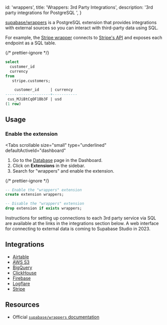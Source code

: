 
  id: 'wrappers',
  title: 'Wrappers: 3rd Party Integrations',
  description: '3rd party integrations for PostgreSQL ',
}

[supabase/wrappers](https://supabase.github.io/wrappers/) is a PostgreSQL extension that provides integrations with external sources so you can interact with third-party data using SQL.

For example, the [Stripe wrapper](https://supabase.github.io/wrappers/stripe/) connects to [Stripe's API](https://stripe.com/docs/api) and exposes each endpoint as a SQL table.

{/* prettier-ignore */}
```sql
select
  customer_id
  currency
from
   stripe.customers;

    customer_id     | currency 
--------------------+-----------
 cus_MJiBtCqOF1Bb3F | usd      
(1 row)
```

## Usage

### Enable the extension

<Tabs
  scrollable
  size="small"
  type="underlined"
  defaultActiveId="dashboard"
>
<TabPanel id="dashboard" label="Dashboard">

1. Go to the [Database](https://supabase.com/dashboard/project/_/database/tables) page in the Dashboard.
2. Click on **Extensions** in the sidebar.
3. Search for "wrappers" and enable the extension.

</TabPanel>
<TabPanel id="sql" label="SQL">

{/* prettier-ignore */}
```sql
-- Enable the "wrappers" extension
create extension wrappers;

-- Disable the "wrappers" extension
drop extension if exists wrappers;
```

</TabPanel>
</Tabs>

Instructions for setting up connections to each 3rd party service via SQL are available at the links in the integrations section below.
A web interface for connecting to external data is coming to Supabase Studio in 2023.

## Integrations

- [Airtable](/docs/guides/database/extensions/wrappers/airtable)
- [AWS S3](/docs/guides/database/extensions/wrappers/s3)
- [BigQuery](/docs/guides/database/extensions/wrappers/bigquery)
- [ClickHouse](/docs/guides/database/extensions/wrappers/clickhouse)
- [Firebase](/docs/guides/database/extensions/wrappers/firebase)
- [Logflare](/docs/guides/database/extensions/wrappers/logflare)
- [Stripe](/docs/guides/database/extensions/wrappers/stripe)

## Resources

- Official [`supabase/wrappers` documentation](https://supabase.github.io/wrappers/)


